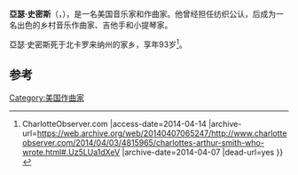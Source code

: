 '''亞瑟·史密斯'''（{{lang-en|Arthur Smith}}，{{bd|1921年|4月1日|2014年|4月3日|catIdx=Smith}}），是一名美国音乐家和作曲家。他曾经担任纺织公认，后成为一名出色的乡村音乐作曲家、吉他手和小提琴家。

亞瑟·史密斯死于北卡罗来纳州的家乡，享年93岁<ref>{{Cite web |url=http://www.charlotteobserver.com/2014/04/03/4815965/charlottes-arthur-smith-who-wrote.html#.Uz5LUa1dXeV |title=Charlotte’s Arthur Smith, who wrote ‘Dueling Banjos,’ died Thursday at 93 {{!}} CharlotteObserver.com<!-- Bot generated title --> |access-date=2014-04-14 |archive-url=https://web.archive.org/web/20140407065247/http://www.charlotteobserver.com/2014/04/03/4815965/charlottes-arthur-smith-who-wrote.html#.Uz5LUa1dXeV |archive-date=2014-04-07 |dead-url=yes }}</ref>。

==参考==
{{reflist}}

{{Authority control}}
{{DEFAULTSORT:Smith, Arthur}}

[[Category:美国作曲家|Category:美国作曲家]]